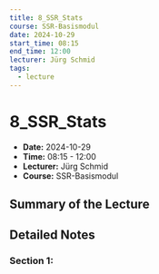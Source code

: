 ```yaml
---
title: 8_SSR_Stats
course: SSR-Basismodul
date: 2024-10-29
start_time: 08:15
end_time: 12:00
lecturer: Jürg Schmid
tags:
  - lecture
---
```


# 8_SSR_Stats

-   **Date:** 2024-10-29
-   **Time:** 08:15 - 12:00
-   **Lecturer:** Jürg Schmid
-   **Course:** SSR-Basismodul

## Summary of the Lecture

## Detailed Notes

### Section 1:
